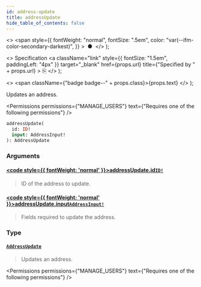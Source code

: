 ```yaml
---
id: address-update
title: addressUpdate
hide_table_of_contents: false
---
```


  <>
    <span
      style={{
        fontWeight: "normal",
        fontSize: ".5em",
        color: "var(--ifm-color-secondary-darkest)",
      }}
    >
      &nbsp;●&nbsp;
    </span>
  </>
);

  <>
    Specification
    <a
      className="link"
      style={{ fontSize: "1.5em", paddingLeft: "4px" }}
      target="\_blank"
      href={props.url}
      title={"Specified by " + props.url}
    >
      ⎘
    </a>
  </>
);

  <>
    <span className={"badge badge--" + props.class}>{props.text}</span>
  </>
);

Updates an address.

<Permissions
  permissions={"MANAGE_USERS"}
  text={"Requires one of the following permissions"}
/>

```graphql
addressUpdate(
  id: ID!
  input: AddressInput!
): AddressUpdate
```

### Arguments

#### [<code style={{ fontWeight: 'normal' }}>addressUpdate.<b>id</b></code>](#)<Bullet />[`ID!`](../../../api-reference/miscellaneous/scalars/id) <Badge class="secondary" text="non-null"/> <Badge class="secondary" text="scalar"/>

> ID of the address to update.

#### [<code style={{ fontWeight: 'normal' }}>addressUpdate.<b>input</b></code>](#)<Bullet />[`AddressInput!`](../../../api-reference/miscellaneous/inputs/address-input) <Badge class="secondary" text="non-null"/> <Badge class="secondary" text="input"/>

> Fields required to update the address.

### Type

#### [`AddressUpdate`](../../../api-reference/users/objects/address-update) <Badge class="secondary" text="object"/>

> Updates an address.

<Permissions
  permissions={"MANAGE_USERS"}
  text={"Requires one of the following permissions"}
/>

>

